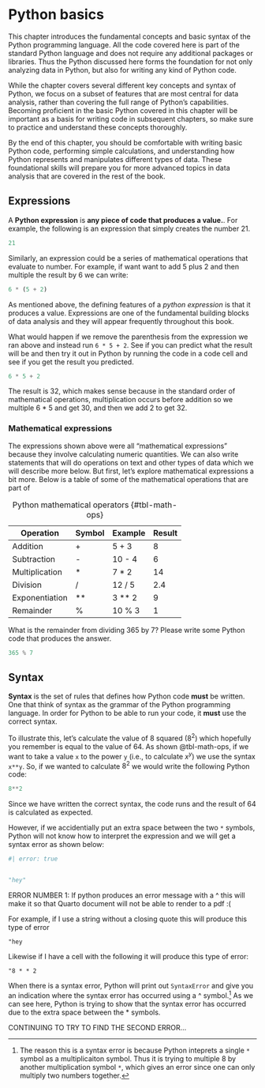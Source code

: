 # Python basics



This chapter introduces the fundamental concepts and basic syntax of the Python programming language. All the code covered here is part of the standard Python language and does not require any additional packages or libraries. Thus the Python discussed here forms the foundation for not only analyzing data in Python, but also for writing any kind of Python code. 

While the chapter covers several different key concepts and syntax of Python, we focus on a subset of features that are most central for data analysis, rather than covering the full range of Python's capabilities.  Becoming proficient in the basic Python covered in this chapter will be important as a basis for writing code in subsequent chapters, so make sure to practice and understand these concepts thoroughly.

By the end of this chapter, you should be comfortable with writing basic Python code, performing simple calculations, and understanding how Python represents and manipulates different types of data. These foundational skills will prepare you for more advanced topics in data analysis that are covered in the rest of the book. 



## Expressions 

A **Python expression** is **any piece of code that produces a value.**. For example, the following is an expression that simply creates the number 21.

```python

21

```

Similarly, an expression could be a series of mathematical operations that evaluate to number. For example, if want want to add 5 plus 2 and then multiple the result by 6 we can write:  

```python

6 * (5 + 2) 

```

As mentioned above, the defining features of a *python expression* is that it produces a value. Expressions are one of the fundamental building blocks of data analysis and they will appear frequently throughout this book. 


::: {.callout-tip title="Exercise" #exercise-python_basics-expressions}


What would happen if we remove the parenthesis from the expression we ran above and instead run `6 * 5 + 2`. See if you can predict what the result will be and then try it out in Python by running the code in a code cell and see if you get the result you predicted. 

:::


::: {.callout-note title="Solution" #solution-python_basics-expressions collapse="true"}

```python

6 * 5 + 2

```

The result is 32, which makes sense because in the standard order of mathematical operations, multiplication occurs before addition so we multiple 6 * 5 and get 30, and then we add 2 to get 32. 

:::



### Mathematical expressions

The expressions shown above were all "mathematical expressions" because they involve calculating numeric quantities. We can also write statements that will do operations on text and other types of data which we will describe more below. But first, let's explore mathematical expressions a bit more. Below is a table of some of the mathematical operations that are part of

| Operation        | Symbol | Example     | Result |
|------------------|--------|-------------|--------|
| Addition         |   +    | 5 + 3       |   8    |
| Subtraction      |   -    | 10 - 4      |   6    |
| Multiplication   |   *    | 7 * 2       |  14    |
| Division         |   /    | 12 / 5      |   2.4  |
| Exponentiation   |   **   | 3 ** 2      |   9    |
| Remainder        |   %    | 10 % 3      |   1    |

: Python mathematical operators {#tbl-math-ops}


::: {.callout-tip title="Exercise" #exercise-python-math_expression}

What is the remainder from dividing 365 by 7? Please write some Python code that produces the answer.

:::


::: {.callout-note title="Solution" #solution-python-math_expression collapse="true"}

```python

365 % 7

```

:::



## Syntax 

**Syntax** is the set of rules that defines how Python code **must** be written. One that think of syntax as the grammar of the Python programming language. In order for Python to be able to run your code, it **must** use the correct syntax. 

To illustrate this, let's calculate the value of 8 squared ($8^2$) which hopefully you remember is equal to the value of 64. As shown @tbl-math-ops, if we want to take a value `x` to the power `y` (i.e., to calculate $x^y$) we use the syntax `x**y`. So, if we wanted to calculate $8^2$ we would write the following Python code: 


```python

8**2

```

Since we have written the correct syntax, the code runs and the result of 64 is calculated as expected. 

However, if we accidentially put an extra space between the two `*` symbols, Python will not know how to interpret the expression and we will get a syntax error as shown below:

```python
#| error: true


"hey"


```


ERROR NUMBER 1: If python produces an error message with a ^ this will make it so that Quarto document will not be able to render to a pdf :(

For example, if I use a string without a closing quote this will produce this type of error

`"hey`   

Likewise if I have a cell with the following it will produce this type of error: 

`"8 * * 2`  




When there is a syntax error, Python will print out `SyntaxError` and give you an indication where the syntax error has occurred using a ^ symbol.^[The reason this is a syntax error is because Python inteprets a single `*` symbol as a multiplicaiton symbol. Thus it is trying to multiple 8 by another multiplication symbol `*`, which gives an error since one can only multiply two numbers together.] As we can see here, Python is trying to show that the syntax error has occurred due to the extra space between the * symbols. 


CONTINUING TO TRY TO FIND THE SECOND ERROR...